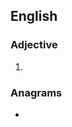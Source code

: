 ==English==

===Adjective===
{{head|en|adjective superlative form}}

# {{en-superlative of|boxy}}

===Anagrams===
* {{anagrams|en|boxties}}